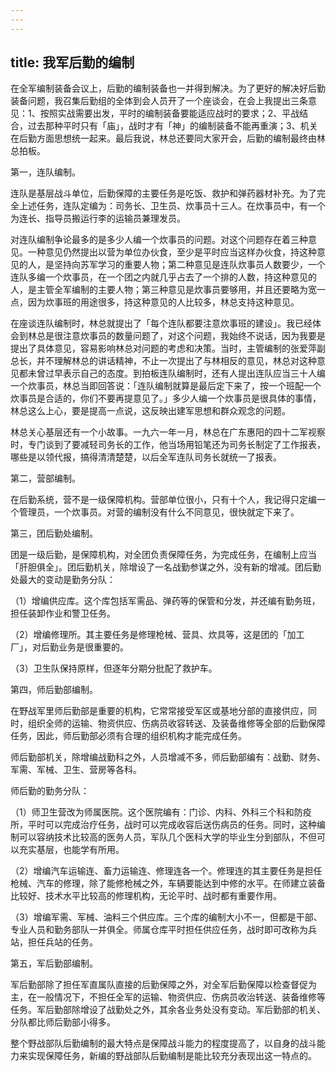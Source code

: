 ```yaml
---
---
---
```

title: 我军后勤的编制
---




在全军编制装备会议上，后勤的编制装备也一并得到解决。为了更好的解决好后勤装备问题，我召集后勤组的全体到会人员开了一个座谈会，在会上我提出三条意见：1、按照实战需要出发，平时的编制装备要能适应战时的要求；2、平战结合，过去那种平时只有「庙」，战时才有「神」的编制装备不能再重演；3、机关在后勤方面思想统一起来。最后我说，林总还要同大家开会，后勤的编制最终由林总拍板。

第一，连队编制。

连队是基层战斗单位，后勤保障的主要任务是吃饭、救护和弹药器材补充。为了完全上述任务，连队定编为：司务长、卫生员、炊事员十三人。在炊事员中，有一个为连长、指导员搬运行李的运输员兼理发员。

对连队编制争论最多的是多少人编一个炊事员的问题。对这个问题存在着三种意见。一种意见仍然提出以营为单位办伙食，至少是平时应当这样办伙食，持这种意见的人，是坚持向苏军学习的重要人物；第二种意见是连队炊事员人数要少，一个连队多编一个炊事员，在一个团之内就几乎占去了一个排的人数，持这种意见的人，是主管全军编制的主要人物；第三种意见是炊事员要够用，并且还要略为宽一点，因为炊事班的用途很多，持这种意见的人比较多，林总支持这种意见。

在座谈连队编制时，林总就提出了「每个连队都要注意炊事班的建设」。我已经体会到林总是很注意炊事员的数量问题了，对这个问题，我始终不说话，因为我要是提出了具体意见，容易影响林总对问题的考虑和决策。当时，主管编制的张爱萍副总长，并不理解林总的讲话精神，不止一次提出了与林相反的意见，林总对这种意见都未曾过早表示自己的态度。到拍板连队编制时，还有人提出连队应当三十人编一个炊事员，林总当即回答说：「连队编制就算是最后定下来了，按一个班配一个炊事员是合适的，你们不要再提意见了。」多少人编一个炊事员是很具体的事情，林总这么上心，要是提高一点说，这反映出建军思想和群众观念的问题。

林总关心基层还有一个小故事。一九六一年一月，林总在广东惠阳的四十二军视察时，专门谈到了要减轻司务长的工作，他当场用铅笔还为司务长制定了工作报表，哪些是以领代报，搞得清清楚楚，以后全军连队司务长就统一了报表。

第二，营部编制。

在后勤系统，营不是一级保障机构。营部单位很小，只有十个人，我记得只定编一个管理员，一个炊事员。对营的编制没有什么不同意见，很快就定下来了。

第三，团后勤处编制。

团是一级后勤，是保障机构，对全团负责保障任务，为完成任务，在编制上应当「肝胆俱全」。团后勤机关，除增设了一名战勤参谋之外，没有新的增减。团后勤处最大的变动是勤务分队：

（1）增编供应库。这个库包括军需品、弹药等的保管和分发，并还编有勤务班，担任装卸作业和警卫任务。

（2）增编修理所。其主要任务是修理枪械、营具、炊具等，这是团的「加工厂」，对后勤业务是很重要的。

（3）卫生队保持原样，但逐年分期分批配了救护车。

第四，师后勤部编制。

在野战军里师后勤部是重要的机构，它常常接受军区或基地分部的直接供应，同时，组织全师的运输、物资供应、伤病员收容转送、及装备维修等全部的后勤保障任务，因此，师后勤部必须有合理的组织机构才能完成任务。

师后勤部机关，除增编战勤科之外，人员增减不多，师后勤部编有：战勤、财务、军需、军械、卫生、营房等各科。

师后勤的勤务分队：

（1）师卫生营改为师属医院。这个医院编有：门诊、内科、外科三个科和防疫所，平时可以完成治疗任务，战时可以完成收容后送伤病员的任务。同时，这种编制可以容纳技术比较高的医务人员，军队几个医科大学的毕业生分到部队，不但可以充实基层，也能学有所用。

（2）增编汽车运输连、畜力运输连、修理连各一个。修理连的其主要任务是担任枪械、汽车的修理，除了能修枪械之外，车辆要能达到中修的水平。在师建立装备比较好、技术水平比较高的修理机构，无论平时、战时都有重要作用。

（3）增编军需、军械、油料三个供应库。三个库的编制大小不一，但都是干部、专业人员和勤务部队一并俱全。师属仓库平时担任供应任务，战时即可改称为兵站，担任兵站的任务。

第五，军后勤部编制。

军后勤部除了担任军直属队直接的后勤保障之外，对全军后勤保障以检查督促为主，在一般情况下，不担任全军的运输、物资供应、伤病员收治转送、装备维修等任务。军后勤部除增设了战勤处之外，其余各业务处没有变动。军后勤部的机关、分队都比师后勤部小得多。

整个野战部队后勤编制的最大特点是保障战斗能力的程度提高了，以自身的战斗能力来实现保障任务，新编的野战部队后勤编制是能比较充分表现出这一特点的。